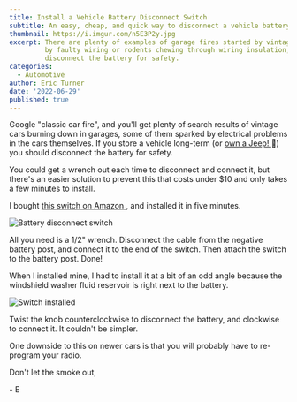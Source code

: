 ```yaml
---
title: Install a Vehicle Battery Disconnect Switch
subtitle: An easy, cheap, and quick way to disconnect a vehicle battery for long-term storage
thumbnail: https://i.imgur.com/n5E3P2y.jpg
excerpt: There are plenty of examples of garage fires started by vintage cars. Whether it's caused
         by faulty wiring or rodents chewing through wiring insulation, if you have a vehicle in long-term storage you should
         disconnect the battery for safety.
categories:
  - Automotive
author: Eric Turner
date: '2022-06-29'
published: true
---
```



Google "classic car fire", and you'll get plenty of search results of vintage cars burning
down in garages, some of them sparked by electrical problems in the cars themselves. If
you store a vehicle long-term (or <a href="https://www.youtube.com/watch?v=afpnkCOsMFU" target="_blank" rel="noopener noreferrer">own a Jeep! <ExternalLinkIcon className="inline h-4 w-4 align-text-top" /></a> 🤣)
you should disconnect the battery for safety.

You could get a wrench out each time to disconnect and connect it, but there's an
easier solution to prevent this that costs under $10 and only takes a few minutes to install.

I bought [this switch on Amazon <ExternalLinkIcon className="inline h-4 w-4 align-text-top" />](https://amzn.to/3AuOi9J), and installed it in five minutes.

![Battery disconnect switch](https://i.imgur.com/n5E3P2y.jpg)

All you need is a 1/2" wrench. Disconnect the cable from the negative battery post,
and connect it to the end of the switch. Then attach the switch to the battery post. Done!

When I installed mine, I had to install it at a bit of an odd angle because the windshield
washer fluid reservoir is right next to the battery.

![Switch installed](https://i.imgur.com/GS8glvs.jpg)

Twist the knob counterclockwise to disconnect the battery, and clockwise to connect it. It couldn't be simpler.

One downside to this on newer cars is that you will probably have to re-program your radio.

Don't let the smoke out,

\- E